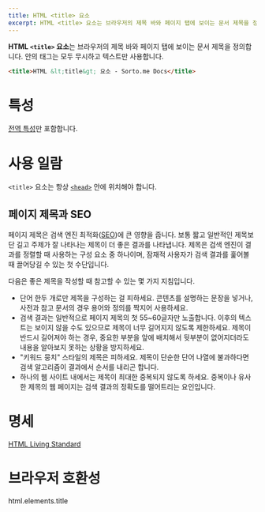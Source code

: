 ```yaml
---
title: HTML <title> 요소
excerpt: HTML <title> 요소는 브라우저의 제목 바와 페이지 탭에 보이는 문서 제목을 정의합니다.
---
```


**HTML `<title>` 요소**는 브라우저의 제목 바와 페이지 탭에 보이는 문서 제목을 정의합니다. 안의 태그는 모두 무시하고 텍스트만 사용합니다.

```html
<title>HTML &lt;title&gt; 요소 - Sorto.me Docs</title>
```

# 특성

[전역 특성](https://developer.mozilla.org/ko/docs/Web/HTML/Global_attributes)만 포함합니다.

# 사용 일람

`<title>` 요소는 항상 [`<head>`](./head) 안에 위치해야 합니다.

## 페이지 제목과 SEO

페이지 제목은 검색 엔진 최적화([SEO](https://developer.mozilla.org/ko/docs/Glossary/SEO))에 큰 영향을 줍니다. 보통 짧고 일반적인 제목보단 길고 주제가 잘 나타나는 제목이 더 좋은 결과를 나타냅니다. 제목은 검색 엔진이 결과를 정렬할 때 사용하는 구성 요소 중 하나이며, 잠재적 사용자가 검색 결과를 훑어볼 때 끌어당길 수 있는 첫 수단입니다.

다음은 좋은 제목을 작성할 때 참고할 수 있는 몇 가지 지침입니다.

- 단어 한두 개로만 제목을 구성하는 걸 피하세요. 콘텐츠를 설명하는 문장을 넣거나, 사전과 참고 문서의 경우 용어와 정의를 짝지어 사용하세요.
- 검색 결과는 일반적으로 페이지 제목의 첫 55~60글자만 노출합니다. 이후의 텍스트는 보이지 않을 수도 있으므로 제목이 너무 길어지지 않도록 제한하세요. 제목이 반드시 길어져야 하는 경우, 중요한 부분을 앞에 배치해서 뒷부분이 없어지더라도 내용을 알아보지 못하는 상황을 방지하세요.
- "키워드 뭉치" 스타일의 제목은 피하세요. 제목이 단순한 단어 나열에 불과하다면 검색 알고리즘이 결과에서 순서를 내리곤 합니다.
- 하나의 웹 사이트 내에서는 제목이 최대한 중복되지 않도록 하세요. 중복이나 유사한 제목의 웹 페이지는 검색 결과의 정확도를 떨어트리는 요인입니다.

# 명세

[HTML Living Standard](https://html.spec.whatwg.org/multipage/semantics.html#the-title-element)

# 브라우저 호환성

<BrowserCompat>html.elements.title</BrowserCompat>

